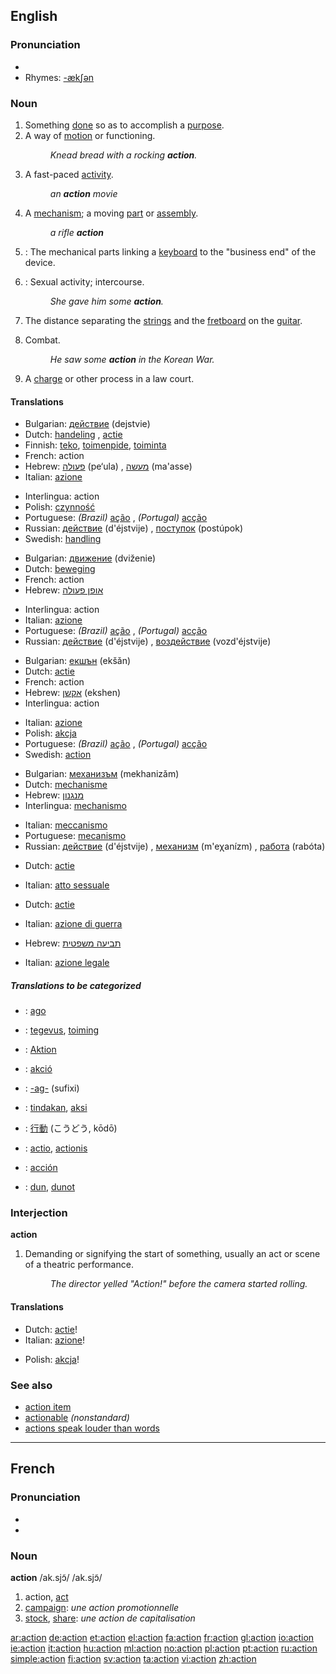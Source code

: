 ==English==

===Pronunciation===
*{{audio|en-us-action.ogg|Audio (US)}}
*Rhymes: [[Rhymes:English:-ækʃən|-ækʃən]]

===Noun===
{{en-noun}} 

# Something [[done]] so as to accomplish a [[purpose]].
# A way of [[motion]] or functioning.
#: ''Knead bread with a rocking '''action'''.''
# A fast-paced [[activity]].
#: ''an '''action''' movie''
# A [[mechanism]]; a moving [[part]] or [[assembly]].
#: ''a rifle '''action'''''
#{{music}}: The mechanical parts linking a [[keyboard]] to the "business end" of the device.
# {{slang}}: Sexual activity; intercourse.
#: ''She gave him some '''action'''.''
#The distance separating the [[strin]]gs and the [[fretboard]] on the [[guitar]].
# {{military}} Combat.
#:''He saw some '''action''' in the Korean War.''
# {{law}} A [[charge]] or other process in a law court.

====Translations====
{{top|Something done so as to accomplish a purpose}}
*Bulgarian: [[действие]] (dejstvie) {{n}}
*Dutch: [[handeling]] {{f}}, [[actie]] {{f}}
*Finnish: [[teko]], [[toimenpide]], [[toiminta]]
*French: action {{f}}
*Hebrew: [[פעולה]] (pe‘ula) {{f}}, [[מעשה]] (ma'asse) {{m}}
*Italian: [[azione]] {{f}}
{{mid}}
*Interlingua: action
*Polish: [[czynność]] {{f}}
*Portuguese: ''(Brazil)'' [[ação]] {{f}}, ''(Portugal)'' [[acção]] {{f}}
*Russian: [[действие]] (d'éjstvije) {{n}}, [[поступок]] (postúpok) {{m}}
*Swedish: [[handling]]
{{bottom}}

{{top|A way of motion or functioning}}
*Bulgarian: [[движение]] (dviženie) {{n}}
*Dutch: [[beweging]] {{f}}
*French: action {{f}}
*Hebrew: [[אופן פעולה]] {{m}}
{{mid}}
*Interlingua: action
*Italian: [[azione]] {{f}}
*Portuguese: ''(Brazil)'' [[ação]] {{f}}, ''(Portugal)'' [[acção]] {{f}}
*Russian: [[действие]] (d'éjstvije) {{n}}, [[воздействие]] (vozd'éjstvije) {{n}}
{{bottom}}

{{top|A fast-paced activity}}
*Bulgarian: [[екшън]] (ekšǎn) {{m}}
*Dutch: [[actie]] {{f}}
*French: action {{f}}
*Hebrew: [[אקשן]] (ekshen)
*Interlingua: action
{{mid}}
*Italian: [[azione]] {{f}}
*Polish: [[akcja]] {{f}}
*Portuguese: ''(Brazil)'' [[ação]] {{f}}, ''(Portugal)'' [[acção]] {{f}}
*Swedish: [[action#Swedish|action]]
{{bottom}}

{{top|A mechanism}}
*Bulgarian: [[механизъм]] (mekhanizǎm) {{m}}
*Dutch: [[mechanisme]] {{n}}
*Hebrew: [[מנגנון]] {{m}}
*Interlingua: [[mechanismo]]
{{mid}}
*Italian: [[meccanismo]] {{m}}
*Portuguese: [[mecanismo]] {{m}}
*Russian: [[действие]] (d'éjstvije) {{n}}, [[механизм]] (m'eχanízm) {{m}}, [[работа]] (rabóta) {{f}}
{{bottom}}

{{top|Slang: Intercourse}}
*Dutch: [[actie]] {{f}}
{{mid}}
*Italian: [[atto sessuale]] {{m}}
{{bottom}}

{{top|Military: Combat}}
*Dutch: [[actie]] {{f}}
{{mid}}
*Italian: [[azione di guerra]] {{f}}
{{bottom}}

{{top|Law: A charge}}
*Hebrew: [[תביעה משפטית]] {{f}}
{{mid}}
*Italian: [[azione legale]] {{f}}
{{bottom}}

=====Translations to be categorized=====
{{checktrans}}
*{{ttbc|Esperanto}}: [[ago]]
*{{ttbc|Estonian}}: [[tegevus]], [[toiming]]
*{{ttbc|German}}: [[Aktion]] {{f}}
*{{ttbc|Hungarian}}: [[akció]]
*{{ttbc|Ido}}: [[-ag-]] (sufixi)
*{{ttbc|Indonesian}}: [[tindak]]an, [[aksi]]
*{{ttbc|Japanese}}: [[行動]] (こうどう, kōdō)
*{{ttbc|Latin}}: [[actio]], [[actionis]]
*{{ttbc|Spanish}}: [[acción]] {{f}}
*{{ttbc|Volapük}}: [[dun]], [[dunot]]

===Interjection===
'''action'''
# Demanding or signifying the start of something, usually an act or scene of a theatric performance.
#: ''The director yelled "Action!" before the camera started rolling.''

====Translations====
{{top}}
*Dutch: [[actie]]!
*Italian: [[azione]]! {{f}}
{{mid}}
*Polish: [[akcja]]!
{{bottom}}

===See also===
*[[action item]]
*[[actionable]] ''(nonstandard)''
*[[actions speak louder than words]]

----

==French==

===Pronunciation===
*{{IPA|/ak.sjɔ̃/}}
*{{SAMPA|/ak.sjO~/}}

===Noun===
'''action''' /ak.sjɔ̃/ /ak.sjɔ̃/ {{f}}
# action, [[act]]
# [[campaign]]: ''une action promotionnelle''
# [[stock]], [[share]]: ''une action de capitalisation''

[[ar:action]]
[[de:action]]
[[et:action]]
[[el:action]]
[[fa:action]]
[[fr:action]]
[[gl:action]]
[[io:action]]
[[ie:action]]
[[it:action]]
[[hu:action]]
[[ml:action]]
[[no:action]]
[[pl:action]]
[[pt:action]]
[[ru:action]]
[[simple:action]]
[[fi:action]]
[[sv:action]]
[[ta:action]]
[[vi:action]]
[[zh:action]]